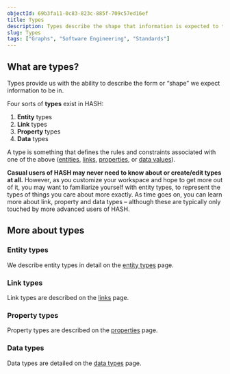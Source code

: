 ```yaml
---
objectId: 69b3fa11-0c83-823c-885f-709c57ed16ef
title: Types
description: Types describe the shape that information is expected to take, through rules and constraints associated with it.
slug: Types
tags: ["Graphs", "Software Engineering", "Standards"]
---
```


## What are types?

Types provide us with the ability to describe the form or “shape” we expect information to be in.

Four sorts of **types** exist in HASH:

1. **Entity** types
1. **Link** types
1. **Property** types
1. **Data** types

A type is something that defines the rules and constraints associated with one of the above ([entities](https://hash.ai/glossary/entities), [links](https://hash.ai/glossary/links), [properties](https://hash.ai/glossary/properties), or [data values](https://hash.ai/glossary/values)).

**Casual users of HASH may never need to know about or create/edit types at all.** However, as you customize your workspace and hope to get more out of it, you may want to familiarize yourself with entity types, to represent the types of things you care about more exactly. As time goes on, you can learn more about link, property and data types – although these are typically only touched by more advanced users of HASH.

## More about types

### Entity types

We describe entity types in detail on the [entity types](https://hash.ai/glossary/entity-types) page.

### Link types

Link types are described on the [links](https://hash.ai/glossary/links#link-types) page.

### Property types

Property types are described on the [properties](https://hash.ai/glossary/properties#property-types) page.

### Data types

Data types are detailed on the [data types](https://hash.ai/glossary/data-types) page.

